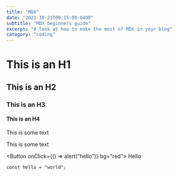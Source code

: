 ```yaml
---
title: "MDX"
date: "2021-10-23T09:15:00-0400"
subtitle: "MDX beginners guide"
excerpt: "A look at how to make the most of MDX in your blog"
category: "coding"
---
```



# This is an H1

## This is an H2

### This is an H3

#### This is an H4

This is some text

This is some text

<Button onClick={() => alert("hello")} bg="red">
  Hello
</Button>

```tsx
const hello = "world";
```
